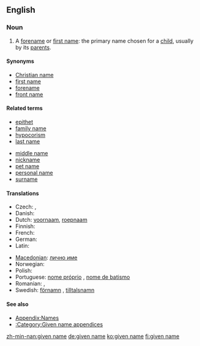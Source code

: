 {{wikipedia}}
==English==

===Noun===
{{en-noun|sg=[[given]] [[name]]}}

# {{context|especially|US|and|Scotland}} A [[forename]] or [[first name]]: the primary name chosen for a [[child]], usually by its [[parent]]s.

====Synonyms====
* [[Christian name]]
* [[first name]]
* [[forename]]
* [[front name]]

====Related terms====
{{top2}}
* [[epithet]]
* [[family name]]
* [[hypocorism]]
* [[last name]]
{{mid2}}
* [[middle name]]
* [[nickname]]
* [[pet name]]
* [[personal name]]
* [[surname]]
{{bottom}}

====Translations====
{{trans-top|name chosen for a child by its parents}}
* Czech: {{t+|cs|jméno|n}}, {{t-|cs|křestní jméno|n}}
* Danish: {{t-|da|fornavn}}
* Dutch: [[voornaam]], [[roepnaam]]
* Finnish: {{t+|fi|etunimi}}
* French: {{t+|fr|prénom|m}}
* German: {{t+|de|Vorname|m}}
* Latin: {{t-|la|praenomen|n|alt=praenōmen}}
{{trans-mid}}
* [[Macedonian]]: [[лично име]] {{n}}
* Norwegian: {{t-|no|fornavn|n}}
* Polish: {{t+|pl|imię|n}}
* Portuguese: [[nome próprio]] {{m}}, [[nome de batismo]] {{m}}
* Romanian: {{t|ro|prenume|n}}, {{t|ro|nume de naştere|m}}
* Swedish: [[förnamn]] {{n}}, [[tilltalsnamn]] {{n}}
{{trans-bottom}}

====See also====
* [[Appendix:Names]]
* [[:Category:Given name appendices]]

[[zh-min-nan:given name]]
[[de:given name]]
[[ko:given name]]
[[fi:given name]]
